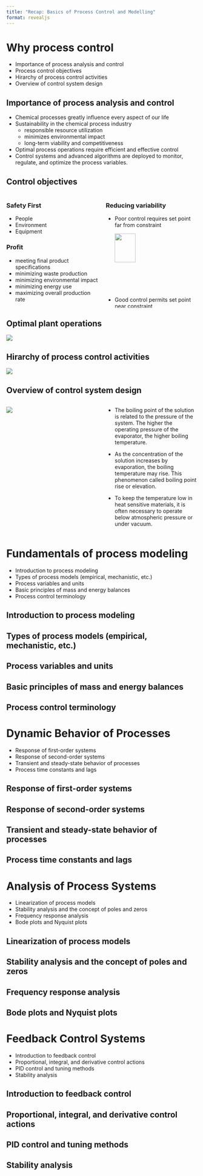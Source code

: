 ```yaml
---
title: "Recap: Basics of Process Control and Modelling"
format: revealjs
---
```


# Why process control 

* Importance of process analysis and control
* Process control objectives
* Hirarchy of process control activities
* Overview of control system design
<!-- [This section is based on chapter 1 Ramagnoli.] -->

## Importance of process analysis and control

* Chemical processes greatly influence every aspect of our life 
* [Sustainability]{.highlight} in the chemical process industry 
  - responsible resource utilization
  - minimizes environmental impact
  - long-term viability and competitiveness
* Optimal process operations require [efficient and effective control]{.highlight}
* Control systems and advanced algorithms are deployed to monitor, regulate, and
optimize the process variables.  

## Control objectives

:::: {.columns}

::: {.column width=50%}

### Safety First

- People
- Environment
- Equipment

### Profit

- meeting final product specifications
- minimizing waste production
- minimizing environmental impact
- minimizing energy use
- maximizing overall production rate

:::

::: {.column width=50%}

### Reducing variability

- Poor control requires set point far from constraint

  ![](../../../assets/images/01-recap-fig1-pv_poorly_controlled.png){width="50%"}

- Good control permits set point near constraint 
    
  ![](../../../assets/images/01-recap-fig2-pv_tightly_controlled.png){width="50%"}
:::

::::

  <!-- right: 800px !important; -->
  <!---->

## Optimal plant operations

![](../../../assets/images/01-recap-fig3-optimal-plant-operations.png){.absolute top=100 right=50}

## Hirarchy of process control activities

![](../../../assets/images/01-recap-time-scales-of-process-control-activities.png){.absolute top=150 right=50}

## Overview of control system design

:::: {.columns}

::: {.column width=50%}
![](../../../assets/images/major-steps-control-system-developement.png)
:::

::: {.column width=50%}

* The boiling point of the solution is related to the pressure of the system.
  The higher the operating pressure of the evaporator, the higher boiling
  temperature.

* As the concentration of the solution increases by evaporation, the boiling
  temperature may rise. This phenomenon called boiling point rise or elevation.
  
* To keep the temperature low in heat sensitive materials, it is often
  necessary to operate below atmospheric pressure or under vacuum.

:::

::::

# Fundamentals of process modeling

* Introduction to process modeling
* Types of process models (empirical, mechanistic, etc.)
* Process variables and units
* Basic principles of mass and energy balances
* Process control terminology

## Introduction to process modeling

## Types of process models (empirical, mechanistic, etc.)

## Process variables and units

## Basic principles of mass and energy balances

## Process control terminology

# Dynamic Behavior of Processes
* Response of first-order systems
* Response of second-order systems
* Transient and steady-state behavior of processes
* Process time constants and lags

## Response of first-order systems
## Response of second-order systems
## Transient and steady-state behavior of processes
## Process time constants and lags

# Analysis of Process Systems
* Linearization of process models
* Stability analysis and the concept of poles and zeros
* Frequency response analysis
* Bode plots and Nyquist plots

## Linearization of process models

## Stability analysis and the concept of poles and zeros

## Frequency response analysis

## Bode plots and Nyquist plots


# Feedback Control Systems
* Introduction to feedback control
* Proportional, integral, and derivative control actions
* PID control and tuning methods
* Stability analysis

## Introduction to feedback control

## Proportional, integral, and derivative control actions

## PID control and tuning methods

## Stability analysis
